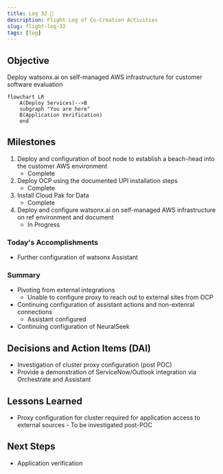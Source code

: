 ```yaml
---
title: Log 32 🛫
description: Flight Log of Co-Creation Activities
slug: flight-log-32
tags: [log]
---
```


## Objective
Deploy watsonx.ai on self-managed AWS infrastructure for customer software evaluation

```mermaid
flowchart LR
    A(Deploy Services)-->B
    subgraph "You are here"
    B(Application Verification)
    end
```

## Milestones
1. Deploy and configuration of boot node to establish a beach-head into the customer AWS environment
    - Complete
2. Deploy OCP using the documented UPI installation steps
    - Complete
3. Install Cloud Pak for Data
    - Complete
4. Deploy and configure watsonx.ai on self-managed AWS infrastructure on ref environment and document
    - In Progress

### Today's Accomplishments
- Further configuration of watsonx Assistant

### Summary
- Pivoting from external integrations 
    - Unable to configure proxy to reach out to external sites from OCP
- Continuing configuration of assistant actions and non-extenral connections
    - Assistant configured
- Continuing configuration of NeuralSeek

## Decisions and Action Items (DAI)
- Investigation of cluster proxy configuration (post POC)
- Provide a demonstration of ServiceNow/Outlook integration via Orchestrate and Assistant

## Lessons Learned
- Proxy configuration for cluster required for application access to external sources - To be investigated post-POC

## Next Steps
- Application verification